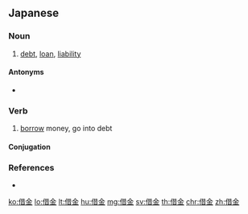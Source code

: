==Japanese==
{{ja-kanjitab|しゃく|きん|yomi=on|k1=しゃっ}}

===Noun===
{{ja-noun|しゃっきん}}
# [[debt]], [[loan]], [[liability]]

====Antonyms====
* {{ja-r|貯金|ちょきん}}

===Verb===
{{ja-verb-suru|しゃっきん}}

# [[borrow]] money, go into debt

====Conjugation====
{{ja-suru|しゃっきん}}

===References===
* {{R:Shogakukan}}

[[ko:借金]]
[[lo:借金]]
[[lt:借金]]
[[hu:借金]]
[[mg:借金]]
[[sv:借金]]
[[th:借金]]
[[chr:借金]]
[[zh:借金]]